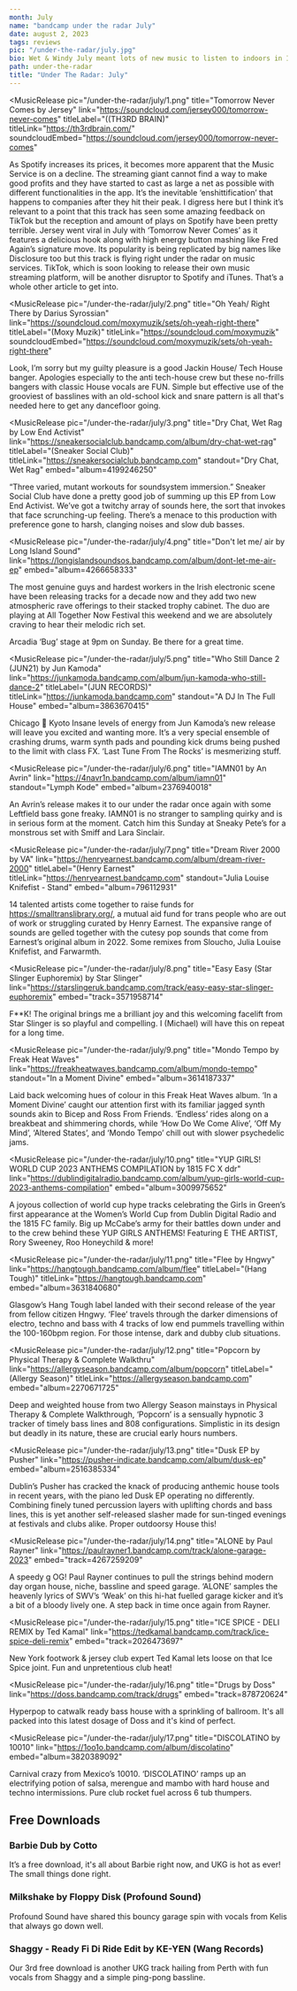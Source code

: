 ---
month: July
name: "bandcamp under the radar July"
date: august 2, 2023
tags: reviews
pic: "/under-the-radar/july.jpg"
bio: Wet & Windy July meant lots of new music to listen to indoors in Ireland & The UK. Listen to high octane releases from Doss, Jun Kamoda, and Jersey and pick up some free downloads as well as some Bandcamp Friday recommends from yours truly
path: under-the-radar
title: "Under The Radar: July"
---

<MusicRelease
  pic="/under-the-radar/july/1.png"
  title="Tomorrow Never Comes by Jersey"
  link="https://soundcloud.com/jersey000/tomorrow-never-comes"
  titleLabel="((TH3RD BRAIN)"
  titleLink="https://th3rdbrain.com/"
  soundcloudEmbed="https://soundcloud.com/jersey000/tomorrow-never-comes"
>
  As Spotify increases its prices, it becomes more apparent that the Music Service is on a decline. The streaming giant cannot find a way to make good profits and they have started to cast as large a net as possible with different functionalities in the app. It’s the inevitable ‘enshittification’ that happens to companies after they hit their peak. I digress here but I think it’s relevant to a point that this track has seen some amazing feedback on TikTok but the reception and amount of plays on Spotify have been pretty terrible. 
Jersey went viral in July with ‘Tomorrow Never Comes’ as it features a delicious hook along with high energy button mashing like Fred Again’s signature move. Its popularity is being replicated by big names like Disclosure too but this track is flying right under the radar on music services. TikTok, which is soon looking to release their own music streaming platform, will be another disruptor to Spotify and iTunes. That’s a whole other article to get into.

</MusicRelease>

<MusicRelease
  pic="/under-the-radar/july/2.png"
  title="Oh Yeah/ Right There by Darius Syrossian"
  link="https://soundcloud.com/moxymuzik/sets/oh-yeah-right-there"
  titleLabel="(Moxy Muzik)"
  titleLink="https://soundcloud.com/moxymuzik"
  soundcloudEmbed="https://soundcloud.com/moxymuzik/sets/oh-yeah-right-there"
>
  Look, I’m sorry but my guilty pleasure is a good Jackin House/ Tech House banger. Apologies
  especially to the anti tech-house crew but these no-frills bangers with classic House vocals are
  FUN. Simple but effective use of the grooviest of basslines with an old-school kick and snare
  pattern is all that's needed here to get any dancefloor going.
</MusicRelease>

<MusicRelease
  pic="/under-the-radar/july/3.png"
  title="Dry Chat, Wet Rag by Low End Activist"
  link="https://sneakersocialclub.bandcamp.com/album/dry-chat-wet-rag"
  titleLabel="(Sneaker Social Club)"
  titleLink="https://sneakersocialclub.bandcamp.com"
  standout="Dry Chat, Wet Rag"
  embed="album=4199246250"
>
  “Three varied, mutant workouts for soundsystem immersion.” Sneaker Social Club have done a pretty
  good job of summing up this EP from Low End Activist. We’ve got a twitchy array of sounds here,
  the sort that invokes that face scrunching-up feeling. There’s a menace to this production with
  preference gone to harsh, clanging noises and slow dub basses.
</MusicRelease>

<MusicRelease
  pic="/under-the-radar/july/4.png"
  title="Don't let me/ air by Long Island Sound"
  link="https://longislandsoundsos.bandcamp.com/album/dont-let-me-air-ep"
  embed="album=4266658333"
>
  The most genuine guys and hardest workers in the Irish electronic scene have been releasing tracks for a decade now and they add two new atmospheric rave offerings to their stacked trophy cabinet. The duo are playing at All Together Now Festival this weekend and we are absolutely craving to hear their melodic rich set.

Arcadia ‘Bug’ stage at 9pm on Sunday. Be there for a great time.

</MusicRelease>

<MusicRelease
  pic="/under-the-radar/july/5.png"
  title="Who Still Dance 2 (JUN21) by Jun Kamoda"
  link="https://junkamoda.bandcamp.com/album/jun-kamoda-who-still-dance-2"
  titleLabel="(JUN RECORDS)"
  titleLink="https://junkamoda.bandcamp.com"
  standout="A DJ In The Full House"
  embed="album=3863670415"
>
  Chicago 🤝 Kyoto
Insane levels of energy from Jun Kamoda’s new release will leave you excited and wanting more. It’s a very special ensemble of crashing drums, warm synth pads and pounding kick drums being pushed to the limit with class FX. ‘Last Tune From The Rocks’ is mesmerizing stuff.

</MusicRelease>

<MusicRelease
  pic="/under-the-radar/july/6.png"
  title="IAMN01 by An Avrin"
  link="https://4navr1n.bandcamp.com/album/iamn01"
  standout="Lymph Kode"
  embed="album=2376940018"
>
  An Avrin’s release makes it to our under the radar once again with some Leftfield bass gone
  freaky. IAMN01 is no stranger to sampling quirky and is in serious form at the moment. Catch him
  this Sunday at Sneaky Pete’s for a monstrous set with Smiff and Lara Sinclair.
</MusicRelease>

<MusicRelease
  pic="/under-the-radar/july/7.png"
  title="Dream River 2000 by VA"
  link="https://henryearnest.bandcamp.com/album/dream-river-2000"
  titleLabel="(Henry Earnest"
  titleLink="https://henryearnest.bandcamp.com"
  standout="Julia Louise Knifefist - Stand"
  embed="album=796112931"
>
  14 talented artists come together to raise funds for https://smalltranslibrary.org/, a mutual aid
  fund for trans people who are out of work or struggling curated by Henry Earnest. The expansive
  range of sounds are gelled together with the cutesy pop sounds that come from Earnest’s original
  album in 2022. Some remixes from Sloucho, Julia Louise Knifefist, and Farwarmth.
</MusicRelease>

<MusicRelease
  pic="/under-the-radar/july/8.png"
  title="Easy Easy (Star Slinger Euphoremix) by Star Slinger"
  link="https://starslingeruk.bandcamp.com/track/easy-easy-star-slinger-euphoremix"
  embed="track=3571958714"
>
  F**K! The original brings me a brilliant joy and this welcoming facelift from Star Slinger is so
  playful and compelling. I (Michael) will have this on repeat for a long time.
</MusicRelease>

<MusicRelease
  pic="/under-the-radar/july/9.png"
  title="Mondo Tempo by Freak Heat Waves"
  link="https://freakheatwaves.bandcamp.com/album/mondo-tempo"
  standout="In a Moment Divine"
  embed="album=3614187337"
>
  Laid back welcoming hues of colour in this Freak Heat Waves album. ‘In a Moment Divine’ caught our
  attention first with its familiar jagged synth sounds akin to Bicep and Ross From Friends.
  ‘Endless’ rides along on a breakbeat and shimmering chords, while ‘How Do We Come Alive’, ‘Off My
  Mind’, ‘Altered States’, and ‘Mondo Tempo’ chill out with slower psychedelic jams.
</MusicRelease>

<MusicRelease
  pic="/under-the-radar/july/10.png"
  title="YUP GIRLS! WORLD CUP 2023 ANTHEMS COMPILATION by 1815 FC X ddr"
  link="https://dublindigitalradio.bandcamp.com/album/yup-girls-world-cup-2023-anthems-compilation"
  embed="album=3009975652"
>
  A joyous collection of world cup hype tracks celebrating the Girls in Green’s first appearance at
  the Women’s World Cup from Dublin Digital Radio and the 1815 FC family. Big up McCabe’s army for
  their battles down under and to the crew behind these YUP GIRLS ANTHEMS! Featuring E THE ARTIST,
  Rory Sweeney, Roo Honeychild & more!
</MusicRelease>

<MusicRelease
  pic="/under-the-radar/july/11.png"
  title="Flee by Hngwy"
  link="https://hangtough.bandcamp.com/album/flee"
  titleLabel="(Hang Tough)"
  titleLink="https://hangtough.bandcamp.com"
  embed="album=3631840680"
>
  Glasgow’s Hang Tough label landed with their second release of the year from fellow citizen Hngwy.
  ‘Flee’ travels through the darker dimensions of electro, techno and bass with 4 tracks of low end
  pummels travelling within the 100-160bpm region. For those intense, dark and dubby club
  situations.
</MusicRelease>

<MusicRelease
  pic="/under-the-radar/july/12.png"
  title="Popcorn by Physical Therapy & Complete Walkthru"
  link="https://allergyseason.bandcamp.com/album/popcorn"
  titleLabel="(Allergy Season)"
  titleLink="https://allergyseason.bandcamp.com"
  embed="album=2270671725"
>
  Deep and weighted house from two Allergy Season mainstays in Physical Therapy & Complete
  Walkthrough, ‘Popcorn’ is a sensually hypnotic 3 tracker of timely bass lines and 808
  configurations. Simplistic in its design but deadly in its nature, these are crucial early hours
  numbers.
</MusicRelease>

<MusicRelease
  pic="/under-the-radar/july/13.png"
  title="Dusk EP by Pusher"
  link="https://pusher-indicate.bandcamp.com/album/dusk-ep"
  embed="album=2516385334"
>
  Dublin’s Pusher has cracked the knack of producing anthemic house tools in recent years, with the
  piano led Dusk EP operating no differently. Combining finely tuned percussion layers with
  uplifting chords and bass lines, this is yet another self-released slasher made for sun-tinged
  evenings at festivals and clubs alike. Proper outdoorsy House this!
</MusicRelease>

<MusicRelease
  pic="/under-the-radar/july/14.png"
  title="ALONE by Paul Rayner"
  link="https://paulrayner1.bandcamp.com/track/alone-garage-2023"
  embed="track=4267259209"
>
  A speedy g OG! Paul Rayner continues to pull the strings behind modern day organ house, niche,
  bassline and speed garage. ‘ALONE’ samples the heavenly lyrics of SWV’s ‘Weak’ on this hi-hat
  fuelled garage kicker and it’s a bit of a bloody lively one. A step back in time once again from
  Rayner.
</MusicRelease>

<MusicRelease
  pic="/under-the-radar/july/15.png"
  title="ICE SPICE - DELI REMIX by Ted Kamal"
  link="https://tedkamal.bandcamp.com/track/ice-spice-deli-remix"
  embed="track=2026473697"
>
  New York footwork & jersey club expert Ted Kamal lets loose on that Ice Spice joint. Fun and
  unpretentious club heat!
</MusicRelease>

<MusicRelease
  pic="/under-the-radar/july/16.png"
  title="Drugs by Doss"
  link="https://doss.bandcamp.com/track/drugs"
  embed="track=878720624"
>
  Hyperpop to catwalk ready bass house with a sprinkling of ballroom. It's all packed into this
  latest dosage of Doss and it's kind of perfect.
</MusicRelease>

<MusicRelease
  pic="/under-the-radar/july/17.png"
  title="DISCOLATINO by 10010"
  link="https://1oo1o.bandcamp.com/album/discolatino"
  embed="album=3820389092"
>
  Carnival crazy from Mexico’s 10010. ‘DISCOLATINO’ ramps up an electrifying potion of salsa,
  merengue and mambo with hard house and techno intermissions. Pure club rocket fuel across 6 tub
  thumpers.
</MusicRelease>

<h2>Free Downloads</h2>

<h3>Barbie Dub by Cotto</h3>

It’s a free download, it's all about Barbie right now, and UKG is hot as ever! The small things done
right.

<SoundCloud
  url="https://soundcloud.com/user-769135115/barbie-dub-limited-free"
  name="Barbie Dub by Cotto"
  height="120px"
/>

<div className="mt-4">
  <h3>Milkshake by Floppy Disk (Profound Sound)</h3>
</div>

Profound Sound have shared this bouncy garage spin with vocals from Kelis that always go down well.

<SoundCloud
  url="https://soundcloud.com/profoundsound1/floppy-disk-milkshake-free-download-pfs47"
  name="Milkshake by Floppy Disk (Profound Sound)"
  height="120px"
/>

<div className="mt-4">
  <h3>Shaggy - Ready Fi Di Ride Edit by KE-YEN (Wang Records)</h3>
</div>

Our 3rd free download is another UKG track hailing from Perth with fun vocals from Shaggy and a simple ping-pong bassline.

<SoundCloud
  url="https://soundcloud.com/wangrecordsintl/shaggy-ready-fi-di-ride-ke-yan-edit"
  name="Shaggy - Ready Fi Di Ride Edit by KE-YEN(Wang Records)"
  height="120px"
/>
